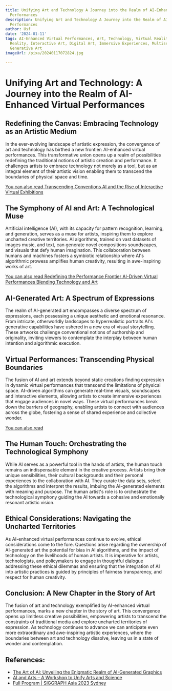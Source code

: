 ```yaml
---
title: Unifying Art and Technology A Journey into the Realm of AI-Enhanced Virtual
  Performances
description: Unifying Art and Technology A Journey into the Realm of AI-Enhanced Virtual
  Performances
author: Usf
date: '2024-01-11'
tags: AI-Enhanced Virtual Performances, Art, Technology, Virtual Reality, Augmented
  Reality, Interactive Art, Digital Art, Immersive Experiences, Multisensory Art,
  Generative Art
imageUrl: /pixa/20240117072824.jpg

---
```

# Unifying Art and Technology: A Journey into the Realm of AI-Enhanced  Virtual Performances

## Redefining the Canvas: Embracing Technology as an Artistic  Medium

In the ever-evolving landscape of artistic expression, the convergence of art and technology has birthed a new frontier: AI-enhanced virtual performances. This transformative  union opens up a realm of possibilities redefining the  traditional notions of artistic creation and performance. It challenges artists to embrace technology not merely as a tool, but as an integral element of their artistic vision enabling them to transcend the boundaries of physical space and time.

[You can also read Transcending  Conventions AI and the Rise of Interactive Virtual Exhibitions](Transcending%20Conventions%20AI%20and%20the%20Rise%20of%20Interactive%20Virtual%20Exhibitions)


## The Symphony of AI and  Art: A Technological Muse

Artificial intelligence  (AI), with its capacity for pattern recognition, learning, and generation, serves as a muse for artists, inspiring them to explore uncharted creative territories. AI  algorithms, trained on vast datasets of images music, and text, can generate novel compositions soundscapes, and visuals that defy human imagination.  This collaboration between humans  and machines fosters a symbiotic relationship where AI's algorithmic prowess amplifies human  creativity, resulting in awe-inspiring works of art.

[You can also read Redefining the Performance Frontier  AI-Driven Virtual Performances Blending Technology and Art](Redefining%20the%20Performance%20Frontier%20AI-Driven%20Virtual%20Performances%20Blending%20Technology%20and%20Art)


## AI-Generated Art: A Spectrum of Expressions

The realm of  AI-generated art encompasses a diverse spectrum of expressions, each possessing a unique  aesthetic and emotional resonance. From intricate, otherworldly landscapes to hyperrealistic portraits  AI's generative capabilities have ushered in a new era of visual storytelling. These artworks challenge conventional notions of authorship  and originality,  inviting viewers to contemplate the interplay between human intention and algorithmic execution.

## Virtual Performances: Transcending Physical Boundaries

The fusion of AI  and art extends  beyond static creations finding expression in dynamic virtual performances that transcend the limitations of physical space. AI-driven algorithms can generate  real-time visuals, soundscapes and  interactive elements, allowing artists to create immersive experiences  that engage audiences in novel ways. These virtual  performances break down the barriers of  geography, enabling artists to connect with  audiences across the globe, fostering  a sense of shared experience and collective  wonder.

[You can also read ]()


## The Human  Touch: Orchestrating the Technological Symphony

While AI  serves as a  powerful tool in the hands of artists,  the human touch remains an  indispensable element in the creative process. Artists bring their unique sensibilities, their cultural backgrounds and their personal experiences to the collaboration with AI. They  curate the data  sets, select the algorithms and interpret the results, imbuing the  AI-generated elements  with meaning and purpose. The human artist's role is to orchestrate the technological symphony guiding the AI towards a cohesive and emotionally resonant artistic vision.

## Ethical Considerations: Navigating  the Uncharted Territories

As AI-enhanced  virtual performances continue  to evolve, ethical considerations come to the fore. Questions  arise  regarding  the ownership of AI-generated art the potential for bias in AI algorithms, and the impact of technology on the livelihoods of human artists. It is imperative for artists, technologists, and  policymakers to engage in thoughtful dialogue addressing these ethical dilemmas  and ensuring that the integration of AI  into artistic practices is guided  by principles of  fairness transparency, and respect for human creativity.

## Conclusion: A New  Chapter  in the Story of Art

The  fusion of art  and technology exemplified by AI-enhanced virtual  performances, marks  a new chapter in the story of art. This convergence opens up limitless creative  possibilities, empowering artists to transcend the constraints of traditional  media and  explore uncharted territories of  expression. As technology continues to advance we can anticipate even more extraordinary and awe-inspiring artistic experiences,  where the boundaries between art and technology dissolve, leaving us in a state of wonder and  contemplation.

## References:
- [The Art of AI: Unveiling the Enigmatic Realm of AI-Generated Graphics](https://www.linkedin.com/pulse/art-ai-unveiling-enigmatic-realm-ai-generated-graphics-ameer-muavia)
- [AI and Arts – A Workshop to Unify Arts and Science](https://between-science-and-art.com/ai-and-arts/)
- [Full Program | SIGGRAPH Asia 2023 Sydney](https://asia.siggraph.org/2023/full-program/)
